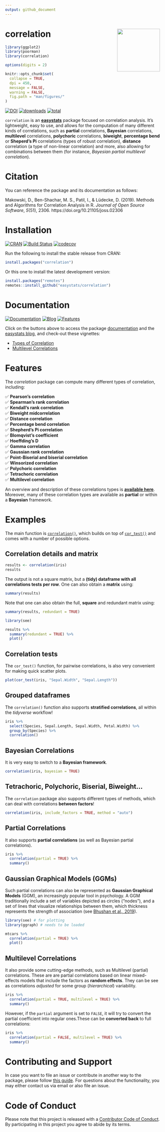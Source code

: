 ```yaml
---
output: github_document
---
```


# correlation <img src='man/figures/logo.png' align="right" height="139" />

```r
library(ggplot2)
library(poorman)
library(correlation)

options(digits = 2)

knitr::opts_chunk$set(
  collapse = TRUE,
  dpi = 450,
  message = FALSE,
  warning = FALSE,
  fig.path = "man/figures/"
)
```


[![DOI](https://joss.theoj.org/papers/10.21105/joss.02306/status.svg)](https://doi.org/10.21105/joss.02306)
[![downloads](http://cranlogs.r-pkg.org/badges/correlation)](https://cran.r-project.org/package=correlation)
[![total](https://cranlogs.r-pkg.org/badges/grand-total/correlation)](https://cranlogs.r-pkg.org/) 

`correlation` is an [**easystats**](https://github.com/easystats/easystats) package focused on correlation analysis. It's lightweight, easy to use, and allows for the computation of many different kinds of correlations, such as **partial** correlations, **Bayesian** correlations, **multilevel** correlations, **polychoric** correlations, **biweight**, **percentage bend** or **Sheperd's Pi** correlations (types of robust correlation), **distance** correlation (a type of non-linear correlation) and more, also allowing for combinations between them (for instance, *Bayesian partial multilevel correlation*).

# Citation

You can reference the package and its documentation as follows:

Makowski, D., Ben-Shachar, M. S., Patil, I., \& Lüdecke, D. (2019). Methods and Algorithms for Correlation Analysis in R. _Journal of Open Source Software_,
*5*(51), 2306. https://doi.org/10.21105/joss.02306

# Installation

[![CRAN](http://www.r-pkg.org/badges/version/correlation)](https://cran.r-project.org/package=correlation)
[![Build Status](https://travis-ci.org/easystats/correlation.svg?branch=master)](https://travis-ci.org/easystats/correlation)
[![codecov](https://codecov.io/gh/easystats/correlation/branch/master/graph/badge.svg)](https://codecov.io/gh/easystats/correlation)

Run the following to install the stable release from CRAN:

```r
install.packages("correlation")
```

Or this one to install the latest development version:

```r
install.packages("remotes")
remotes::install_github("easystats/correlation")
```

# Documentation

[![Documentation](https://img.shields.io/badge/documentation-correlation-orange.svg?colorB=E91E63)](https://easystats.github.io/correlation/)
[![Blog](https://img.shields.io/badge/blog-easystats-orange.svg?colorB=FF9800)](https://easystats.github.io/blog/posts/)
[![Features](https://img.shields.io/badge/features-correlation-orange.svg?colorB=2196F3)](https://easystats.github.io/correlation/reference/index.html)

Click on the buttons above to access the package [documentation](https://easystats.github.io/correlation/) and the [easystats blog](https://easystats.github.io/blog/posts/), and check-out these vignettes:


- [Types of Correlation](https://easystats.github.io/correlation/articles/types.html)
- [Multilevel Correlations](https://easystats.github.io/correlation/articles/multilevel.html)

# Features

The *correlation* package can compute many different types of correlation,
including:

✅ **Pearson's correlation**<br>
✅ **Spearman's rank correlation**<br>
✅ **Kendall's rank correlation**<br>
✅ **Biweight midcorrelation**<br>
✅ **Distance correlation**<br>
✅ **Percentage bend correlation**<br>
✅ **Shepherd's Pi correlation**<br>
✅ **Blomqvist’s coefficient**<br>
✅ **Hoeffding’s D**<br>
✅ **Gamma correlation**<br>
✅ **Gaussian rank correlation**<br>
✅ **Point-Biserial and biserial correlation**<br>
✅ **Winsorized correlation**<br>
✅ **Polychoric correlation**<br>
✅ **Tetrachoric correlation**<br>
✅ **Multilevel correlation**<br>

An overview and description of these correlations types is [**available here**](https://easystats.github.io/correlation/articles/types.html). Moreover,
many of these correlation types are available as **partial** or within a
**Bayesian** framework.

# Examples

The main function is [`correlation()`](https://easystats.github.io/correlation/reference/correlation.html), which builds on top of [`cor_test()`](https://easystats.github.io/correlation/reference/cor_test.html) and comes with a number of possible options.

## Correlation details and matrix

```r
results <- correlation(iris)
results
```

The output is not a square matrix, but a **(tidy) dataframe with all correlations tests per row**. One can also obtain a **matrix** using:

```r
summary(results)
```

Note that one can also obtain the full, **square** and redundant matrix using:

```r
summary(results, redundant = TRUE)
```


```r
library(see)

results %>%
  summary(redundant = TRUE) %>%
  plot()
```

## Correlation tests

The `cor_test()` function, for pairwise correlations, is also very convenient for making quick scatter plots.

```r
plot(cor_test(iris, "Sepal.Width", "Sepal.Length"))
```


## Grouped dataframes

The `correlation()` function also supports **stratified correlations**, all within the
*tidyverse* workflow!

```r
iris %>%
  select(Species, Sepal.Length, Sepal.Width, Petal.Width) %>%
  group_by(Species) %>%
  correlation()
```


## Bayesian Correlations

It is very easy to switch to a **Bayesian framework**.

```r
correlation(iris, bayesian = TRUE)
```

## Tetrachoric, Polychoric, Biserial, Biweight...

The `correlation` package also supports different types of methods, which can
deal with correlations **between factors**!

```r
correlation(iris, include_factors = TRUE, method = "auto")
```


## Partial Correlations

It also supports **partial correlations** (as well as Bayesian partial correlations).

```r
iris %>%
  correlation(partial = TRUE) %>%
  summary()
```

## Gaussian Graphical Models (GGMs)

Such partial correlations can also be represented as **Gaussian Graphical
Models** (GGM), an increasingly popular tool in psychology. A GGM traditionally
include a set of variables depicted as circles ("nodes"), and a set of lines
that visualize relationships between them, which thickness represents the
strength of association (see [Bhushan et al., 2019](https://www.frontiersin.org/articles/10.3389/fpsyg.2019.01050/full)).

```r
library(see) # for plotting
library(ggraph) # needs to be loaded

mtcars %>%
  correlation(partial = TRUE) %>%
  plot()
```

## Multilevel Correlations

It also provide some cutting-edge methods, such as Multilevel (partial)
correlations. These are are partial correlations based on linear mixed-effects
models that include the factors as **random effects**. They can be see as
correlations *adjusted* for some group (*hierarchical*) variability.

```r
iris %>%
  correlation(partial = TRUE, multilevel = TRUE) %>%
  summary()
```

However, if the `partial` argument is set to `FALSE`, it will try to convert the
partial coefficient into regular ones.These can be **converted back** to full
correlations:

```r
iris %>%
  correlation(partial = FALSE, multilevel = TRUE) %>%
  summary()
```

# Contributing and Support

In case you want to file an issue or contribute in another way to the package, please follow [this guide](https://easystats.github.io/correlation/CONTRIBUTING.html). For questions about the functionality, you may either contact us via email or also file an issue.

# Code of Conduct

Please note that this project is released with a 
[Contributor Code of Conduct](https://easystats.github.io/correlation/CODE_OF_CONDUCT.html). By participating in this project you agree to abide by its terms.

